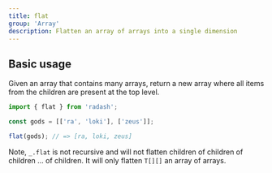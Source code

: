 ```yaml
---
title: flat
group: 'Array'
description: Flatten an array of arrays into a single dimension
---
```


## Basic usage

Given an array that contains many arrays, return a new array where all items from the children are present at the top level.

```ts
import { flat } from 'radash';

const gods = [['ra', 'loki'], ['zeus']];

flat(gods); // => [ra, loki, zeus]
```

Note, `_.flat` is not recursive and will not flatten children of children of children ... of children. It will only flatten `T[][]` an array of arrays.
